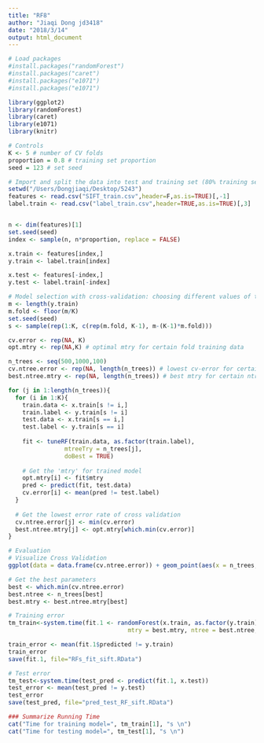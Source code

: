 ```yaml
---
title: "RF8"
author: "Jiaqi Dong jd3418"
date: "2018/3/14"
output: html_document
---
```

```r
# Load packages
#install.packages("randomForest")
#install.packages("caret")
#install.packages("e1071")
#install.packages("e1071")

library(ggplot2)
library(randomForest)
library(caret)
library(e1071)
library(knitr)
```

```r
# Controls
K <- 5 # number of CV folds
proportion = 0.8 # training set proportion
seed = 123 # set seed
```

```r
# Import and split the data into test and training set (80% training set and 20% test set)
setwd("/Users/Dongjiaqi/Desktop/5243")
features <- read.csv("SIFT_train.csv",header=F,as.is=TRUE)[,-1]
label.train <- read.csv("label_train.csv",header=TRUE,as.is=TRUE)[,3]


n <- dim(features)[1]
set.seed(seed)
index <- sample(n, n*proportion, replace = FALSE)

x.train <- features[index,]
y.train <- label.train[index]

x.test <- features[-index,]
y.test <- label.train[-index]
```

```r
# Model selection with cross-validation: choosing different values of training model parameters
m <- length(y.train)
m.fold <- floor(m/K)
set.seed(seed)
s <- sample(rep(1:K, c(rep(m.fold, K-1), m-(K-1)*m.fold))) 

cv.error <- rep(NA, K)
opt.mtry <- rep(NA,K) # optimal mtry for certain fold training data

n_trees <- seq(500,1000,100)
cv.ntree.error <- rep(NA, length(n_trees)) # lowest cv-error for certain ntree value
best.ntree.mtry <- rep(NA, length(n_trees)) # best mtry for certain ntree value

for (j in 1:length(n_trees)){
  for (i in 1:K){
    train.data <- x.train[s != i,]
    train.label <- y.train[s != i]
    test.data <- x.train[s == i,]
    test.label <- y.train[s == i]
  
    fit <- tuneRF(train.data, as.factor(train.label),
                mtreeTry = n_trees[j], 
                doBest = TRUE)
 
    # Get the 'mtry' for trained model
    opt.mtry[i] <- fit$mtry
    pred <- predict(fit, test.data)
    cv.error[i] <- mean(pred != test.label)
  }
  
  # Get the lowest error rate of cross validation
  cv.ntree.error[j] <- min(cv.error)
  best.ntree.mtry[j] <- opt.mtry[which.min(cv.error)]
}
```


```r
# Evaluation
# Visualize Cross Validation
ggplot(data = data.frame(cv.ntree.error)) + geom_point(aes(x = n_trees, y = cv.ntree.error), color = "blue")

# Get the best parameters
best <- which.min(cv.ntree.error)
best.ntree <- n_trees[best]
best.mtry <- best.ntree.mtry[best]

# Training error
tm_train<-system.time(fit.1 <- randomForest(x.train, as.factor(y.train), 
                                  mtry = best.mtry, ntree = best.ntree, importance = TRUE))

train_error <- mean(fit.1$predicted != y.train)
train_error
save(fit.1, file="RFs_fit_sift.RData")

# Test error
tm_test<-system.time(test_pred <- predict(fit.1, x.test))
test_error <- mean(test_pred != y.test)
test_error 
save(test_pred, file="pred_test_RF_sift.RData")

### Summarize Running Time
cat("Time for training model=", tm_train[1], "s \n") 
cat("Time for testing model=", tm_test[1], "s \n") 
```
